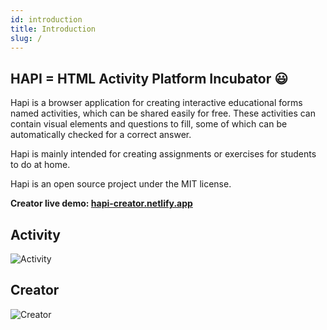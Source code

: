 ```yaml
---
id: introduction
title: Introduction
slug: /
---
```


## HAPI = HTML Activity Platform Incubator 😃

Hapi is a browser application for creating interactive educational forms named activities, which can be shared easily for free.
These activities can contain visual elements and questions to fill, some of which can be automatically checked for a correct answer.

Hapi is mainly intended for creating assignments or exercises for students to do at home.

Hapi is an open source project under the MIT license.

**Creator live demo: [hapi-creator.netlify.app](https://hapi-creator.netlify.app)**

## Activity
![Activity](assets/activity-demo-1.png)

## Creator
![Creator](assets/creator-demo-1.png)
